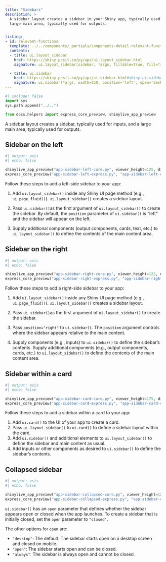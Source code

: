 ```yaml
---
title: "Sidebars"
description: >
  A sidebar layout creates a sidebar in your Shiny app, typically used for inputs, and a
  large main area, typically used for outputs.


listing:
- id: relevant-functions
  template: ../../components/_partials/components-detail-relevant-functions.ejs
  contents:
  - title: ui.layout_sidebar
    href: https://shiny.posit.co/py/api/ui.layout_sidebar.html
    signature: ui.layout_sidebar(sidebar, *args, fillable=True, fill=True, bg=None, fg=None, border=None, border_radius=None, border_color=None, gap=None, padding=None, height=None, **kwargs)

  - title: ui.sidebar
    href: https://shiny.posit.co/py/api/ui.sidebar.html#shiny.ui.sidebar
    signature: ui.sidebar(*args, width=250, position='left', open='desktop', id=None, title=None, bg=None, fg=None, class_=None, max_height_mobile=None, gap=None, padding=None)
---
```


```python
#| include: false
import sys
sys.path.append("../..")

from docs.helpers import express_core_preview, shinylive_app_preview
```

A sidebar layout creates a sidebar, typically used for inputs, and a large main area, typically used for outputs.

::: {#relevant-functions}
:::

## Sidebar on the left

:::{.column-screen-inset-right style="max-width:800px;"}

```python
#| output: asis
#| echo: false

shinylive_app_preview("app-sidebar-left-core.py", viewer_height=125, div_attrs=".p-0")
express_core_preview("app-sidebar-left-express.py", "app-sidebar-left-core.py")
```

:::

Follow these steps to add a left-side sidebar to your app:

  1. Add `ui.layout_sidebar()` inside any Shiny UI page method (e.g., `ui.page_fluid()`). `ui.layout_sidebar()` creates a sidebar layout.

  2. Pass `ui.sidebar()`as the first argument of `ui.layout_sidebar()` to create the sidebar. By default, the `position` parameter of `ui.sidebar()` is "left" and the sidebar will appear on the left.

  3. Supply additional components (output components, cards, text, etc.) to `ui.layout_sidebar()` to define the contents of the main content area.



## Sidebar on the right

:::{.column-screen-inset-right style="max-width:800px;"}

```python
#| output: asis
#| echo: false

shinylive_app_preview("app-sidebar-right-core.py", viewer_height=125, div_attrs=".p-0")
express_core_preview("app-sidebar-right-express.py", "app-sidebar-right-core.py")
```

:::


Follow these steps to add a right-side sidebar to your app:

  1. Add `ui.layout_sidebar()` inside any Shiny UI page method (e.g., `ui.page_fluid()`). `ui.layout_sidebar()` creates a sidebar layout.

  2. Pass `ui.sidebar()`as the first argument of `ui.layout_sidebar()` to create the sidebar.

  3. Pass `position="right"` to `ui.sidebar()`. The `position` argument controls where the sidebar appears relative to the main content.

  3. Supply components (e.g., inputs) to `ui.sidebar()` to define the sidebar's contents. Supply additional components (e.g., output components, cards, etc.) to `ui.layout_sidebar()` to define the contents of the main content area.



## Sidebar within a card

:::{.column-screen-inset-right style="max-width:800px;"}

```python
#| output: asis
#| echo: false

shinylive_app_preview("app-sidebar-card-core.py", viewer_height=175, div_attrs=".p-0")
express_core_preview("app-sidebar-card-express.py", "app-sidebar-card-core.py")
```

:::


Follow these steps to add a sidebar within a card to your app:

  1. Add `ui.card()` to the UI of your app to create a card.
  2. Pass `ui.layout_sidebar()` to `ui.card()` to define a sidebar layout within the card.
  3. Add `ui.sidebar()` and additional elements to `ui.layout_sidebar()` to define the sidebar and main content as usual.
  4. Add inputs or other components as desired to `ui.sidebar()` to define the sidebar's contents.



## Collapsed sidebar

:::{.column-screen-inset-right style="max-width:800px;"}

```python
#| output: asis
#| echo: false

shinylive_app_preview("app-sidebar-collapsed-core.py", viewer_height=125, div_attrs=".p-0")
express_core_preview("app-sidebar-collapsed-express.py", "app-sidebar-collapsed-core.py")
```

:::



`ui.sidebar()` has an `open` parameter that defines whether the sidebar appears open or closed when the app launches. To create a sidebar that is initially closed, set the `open` parameter to `"closed"`.

The other options for `open` are:

  * `"desktop"`: The default. The sidebar starts open on a desktop screen and closed on mobile.
  * `"open"`: The sidebar starts open and can be closed.
  * `"always"`: The sidebar is always open and cannot be closed.
